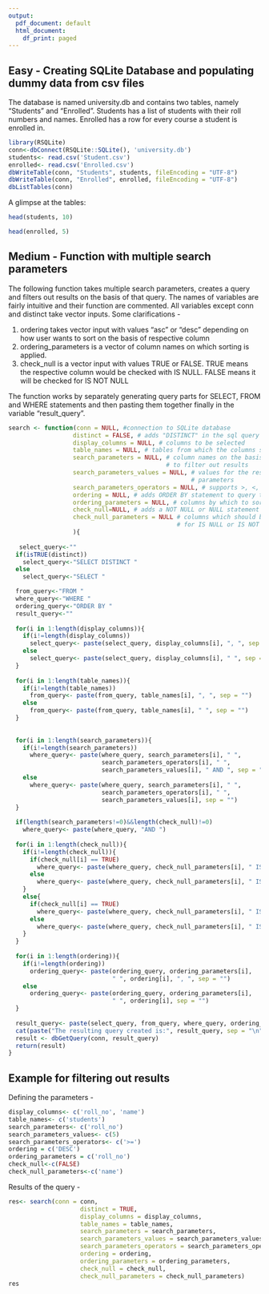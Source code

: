 ```yaml
---
output:
  pdf_document: default
  html_document:
    df_print: paged
---
```

## Easy - Creating SQLite Database and populating dummy data from csv files

The database is named university.db and contains two tables, namely "Students" and "Enrolled".
Students has a list of students with their roll numbers and names.
Enrolled has a row for every course a student is enrolled in.
```r
library(RSQLite)
conn<-dbConnect(RSQLite::SQLite(), 'university.db')
students<- read.csv('Student.csv')
enrolled<- read.csv('Enrolled.csv')
dbWriteTable(conn, "Students", students, fileEncoding = "UTF-8")
dbWriteTable(conn, "Enrolled", enrolled, fileEncoding = "UTF-8")
dbListTables(conn)
```
A glimpse at the tables:
```r
head(students, 10)
```
```r
head(enrolled, 5)
```

## Medium - Function with multiple search parameters

The following function takes multiple search parameters, creates a query and filters out results on the basis of that query.
The names of variables are fairly intuitive and their function are commented. 
All variables except conn and distinct take vector inputs.
Some clarifications - 

1.    ordering takes vector input with values "asc" or "desc" depending on how user wants to sort on the basis of respective column
2.   ordering_parameters is a vector of column names on which sorting is applied.
3.   check_null is a vector input with values TRUE or FALSE. TRUE means the respective column would be checked with IS NULL. FALSE means it will be checked for IS NOT NULL

The function works by separately generating query parts for SELECT, FROM and WHERE statements and then pasting them together finally in the variable "result_query".
```r
search <- function(conn = NULL, #connection to SQLite database
                  distinct = FALSE, # adds "DISTINCT" in the sql query if true 
                  display_columns = NULL, # columns to be selected
                  table_names = NULL, # tables from which the columns should be selected
                  search_parameters = NULL, # column names on the basis of which 
                                            # to filter out results
                  search_parameters_values = NULL, # values for the respective search 
                                                   # parameters
                  search_parameters_operators = NULL, # supports >, <, ==, >=, <=
                  ordering = NULL, # adds ORDER BY statement to query to sort the results
                  ordering_parameters = NULL, # columns by which to sort
                  check_null=NULL, # adds a NOT NULL or NULL statement to the query
                  check_null_parameters = NULL # columns which should be tested 
                                               # for IS NULL or IS NOT NULL
                  ){
  
   select_query<-""
  if(isTRUE(distinct))
    select_query<-"SELECT DISTINCT "
  else
    select_query<-"SELECT "

  from_query<-"FROM "
  where_query<-"WHERE "
  ordering_query<-"ORDER BY "
  result_query<-""
  
  for(i in 1:length(display_columns)){
    if(i!=length(display_columns))
      select_query<- paste(select_query, display_columns[i], ", ", sep = "")
    else
      select_query<- paste(select_query, display_columns[i], " ", sep = "")
  }
  
  for(i in 1:length(table_names)){
    if(i!=length(table_names))
      from_query<- paste(from_query, table_names[i], ", ", sep = "")
    else
      from_query<- paste(from_query, table_names[i], " ", sep = "")
  }
  
  
  for(i in 1:length(search_parameters)){
    if(i!=length(search_parameters))
      where_query<- paste(where_query, search_parameters[i], " ",
                          search_parameters_operators[i], " ",
                          search_parameters_values[i], " AND ", sep = "")
    else
      where_query<- paste(where_query, search_parameters[i], " ",
                          search_parameters_operators[i], " ",
                          search_parameters_values[i], sep = "")
  }
  
  if(length(search_parameters!=0)&&length(check_null)!=0)
    where_query<- paste(where_query, "AND ")
  
  for(i in 1:length(check_null)){
    if(i!=length(check_null)){
      if(check_null[i] == TRUE)
        where_query<- paste(where_query, check_null_parameters[i], " IS NULL AND ", sep = "")
      else
        where_query<- paste(where_query, check_null_parameters[i], " IS NOT NULL AND ", sep = "")
    }
    else{
      if(check_null[i] == TRUE)
        where_query<- paste(where_query, check_null_parameters[i], " IS NULL ", sep = "")
      else
        where_query<- paste(where_query, check_null_parameters[i], " IS NOT NULL ", sep = "")
    }
  }
  
  for(i in 1:length(ordering)){
    if(i!=length(ordering))
      ordering_query<- paste(ordering_query, ordering_parameters[i],
                             " ", ordering[i], ", ", sep = "")
    else
      ordering_query<- paste(ordering_query, ordering_parameters[i], 
                             " ", ordering[i], sep = "")
  }
  
  result_query<- paste(select_query, from_query, where_query, ordering_query, sep = "\n")
  cat(paste("The resulting query created is:", result_query, sep = "\n"))
  result <- dbGetQuery(conn, result_query)
  return(result)
}
```

## Example for filtering out results
Defining the parameters - 
```r
display_columns<- c('roll_no', 'name')
table_names<- c('students')
search_parameters<- c('roll_no')
search_parameters_values<- c(5)
search_parameters_operators<- c('>=')
ordering = c('DESC')
ordering_parameters = c('roll_no')
check_null<-c(FALSE)
check_null_parameters<-c('name')
```
Results of the query - 
```r
res<- search(conn = conn,
                    distinct = TRUE,
                    display_columns = display_columns,
                    table_names = table_names,
                    search_parameters = search_parameters, 
                    search_parameters_values = search_parameters_values,
                    search_parameters_operators = search_parameters_operators,
                    ordering = ordering,
                    ordering_parameters = ordering_parameters,
                    check_null = check_null,
                    check_null_parameters = check_null_parameters)
res
```